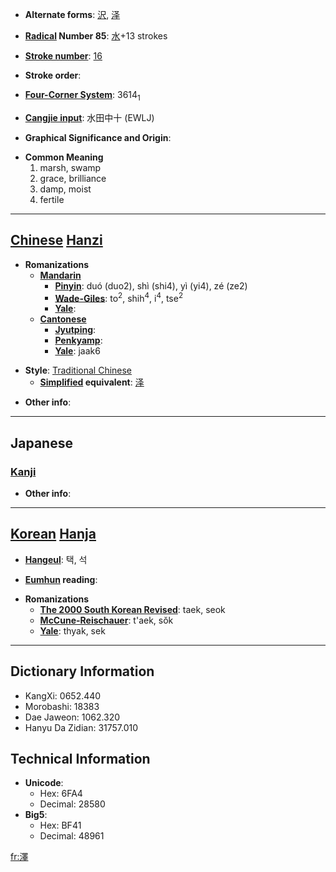 * '''Alternate forms''': [[沢]], [[泽]]

* '''[[Wiktionary:Chinese radical index| Radical]] Number 85''': [[Wiktionary:Chinese radical index 水|水]]+13 strokes

* '''[[Wiktionary:Chinese total strokes index|Stroke number]]''': [[Wiktionary:Chinese total strokes index 16|16]]

* '''Stroke order''': 

* '''[[Wiktionary:Chinese four corner index|Four-Corner System]]''': 3614<sub>1</sub>

* '''[[Wiktionary:Chinese Cangjie index|Cangjie input]]''': 水田中十 (EWLJ)

* '''Graphical Significance and Origin''': 

* '''Common Meaning'''
*#marsh, swamp
*# grace, brilliance
*# damp, moist
*# fertile


----

== [[Chinese]] [[Hanzi]] ==

* '''Romanizations'''
** '''[[Mandarin]]'''
*** '''[[Pinyin]]''': duó (duo2), shì (shi4), yì (yi4), zé (ze2)
*** '''[[Wade-Giles]]''': to<sup>2</sup>, shih<sup>4</sup>, i<sup>4</sup>, tse<sup>2</sup>
*** '''[[Yale]]''': 
** '''[[Cantonese]]'''
*** '''[[Jyutping]]''':
*** '''[[Penkyamp]]''': 
*** '''[[Yale]]''': jaak6

* '''Style''': [[Traditional Chinese]] 
** '''[[Simplified Chinese|Simplified]] equivalent''': [[泽]]

* '''Other info''': 

----

==Japanese==
===[[Kanji]]===
{{kanji|on readings=[[たく]] (taku)|kun readings=[[さわ]] (sawa)}}

* '''Other info''':  

----

== [[Korean]] [[Hanja]] ==

* '''[[Hangeul]]''': 택, 석

* '''[[Eumhun]] reading''': 

* '''Romanizations'''
** '''[[The 2000 South Korean Revised Romanization|The 2000 South Korean Revised]]''': taek, seok
** '''[[McCune-Reischauer]]''': t'aek, sŏk
** '''[[Yale]]''': thyak, sek

----

== Dictionary Information ==

* KangXi: 0652.440
* Morobashi: 18383
* Dae Jaweon: 1062.320
* Hanyu Da Zidian: 31757.010

== Technical Information ==

* '''Unicode''':
** Hex: 6FA4
** Decimal: 28580
* '''Big5''':
** Hex: BF41
** Decimal: 48961

[[fr:澤]]